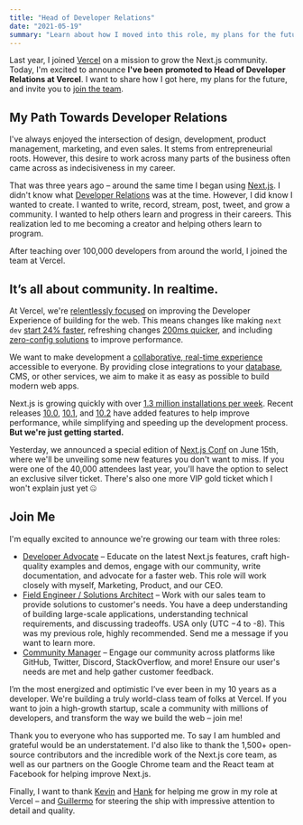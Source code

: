 ```yaml
---
title: "Head of Developer Relations"
date: "2021-05-19"
summary: "Learn about how I moved into this role, my plans for the future, and an opportunity to join the team."
---
```


Last year, I joined [Vercel](https://vercel.com) on a mission to grow the Next.js community. Today, I'm excited to announce **I've been** **promoted to Head of Developer Relations at Vercel**. I want to share how I got here, my plans for the future, and invite you to [join the team](https://vercel.com/careers).

## My Path Towards Developer Relations

I've always enjoyed the intersection of design, development, product management, marketing, and even sales. It stems from entrepreneurial roots. However, this desire to work across many parts of the business often came across as indecisiveness in my career.

That was three years ago – around the same time I began using [Next.js](https://nextjs.org/). I didn't know what [Developer Relations](https://emilyfreeman.io/blog/developer-relations-more-than-the-art-of-talking-good) was at the time. However, I did know I wanted to create. I wanted to write, record, stream, post, tweet, and grow a community. I wanted to help others learn and progress in their careers. This realization led to me becoming a creator and helping others learn to program.

After teaching over 100,000 developers from around the world, I joined the team at Vercel.

<MeatTweet id="1303849673141243905" />

## It’s all about community. In realtime.

At Vercel, we're [relentlessly focused](https://rauchg.com/2020/next-for-vercel#frontend-focus) on improving the Developer Experience of building for the web. This means changes like making `next dev` [start 24% faster](https://nextjs.org/blog/next-10-2), refreshing changes [200ms quicker](https://nextjs.org/blog/next-10-1), and including [zero-config solutions](https://nextjs.org/blog/next-10) to improve performance.

<MeatTweet id="1387420270646943746" />

We want to make development a [collaborative, real-time experience](https://twitter.com/shuding_/status/1378086219708473344) accessible to everyone. By providing close integrations to your [database](https://twitter.com/leeerob/status/1351576575888797696), CMS, or other services, we aim to make it as easy as possible to build modern web apps.

Next.js is growing quickly with over [1.3 million installations per week](https://www.npmjs.com/package/next). Recent releases [10.0](http://nextjs.org/10), [10.1](https://nextjs.org/10-1), and [10.2](https://nextjs.org/10-2) have added features to help improve performance, while simplifying and speeding up the development process. **But we're just getting started.**

Yesterday, we announced a special edition of [Next.js Conf](https://nextjs.org/conf) on June 15th, where we'll be unveiling some new features you don't want to miss. If you were one of the 40,000 attendees last year, you'll have the option to select an exclusive silver ticket. There's also one more VIP gold ticket which I won't explain just yet 🤐

<MeatTweet id="1394749422194528263" />

## Join Me

I'm equally excited to announce we're growing our team with three roles:

- [Developer Advocate](https://vercel.com/careers) – Educate on the latest Next.js features, craft high-quality examples and demos, engage with our community, write documentation, and advocate for a faster web. This role will work closely with myself, Marketing, Product, and our CEO.
- [Field Engineer / Solutions Architect](https://vercel.com/careers) – Work with our sales team to provide solutions to customer's needs. You have a deep understanding of building large-scale applications, understanding technical requirements, and discussing tradeoffs. USA only (UTC −4 to -8). This was my previous role, highly recommended. Send me a message if you want to learn more.
- [Community Manager](https://vercel.com/careers) – Engage our community across platforms like GitHub, Twitter, Discord, StackOverflow, and more! Ensure our user's needs are met and help gather customer feedback.

I’m the most energized and optimistic I’ve ever been in my 10 years as a developer. We're building a truly world-class team of folks at Vercel. If you want to join a high-growth startup, scale a community with millions of developers, and transform the way we build the web – join me!

Thank you to everyone who has supported me. To say I am humbled and grateful would be an understatement. I'd also like to thank the 1,500+ open-source contributors and the incredible work of the Next.js core team, as well as our partners on the Google Chrome team and the React team at Facebook for helping improve Next.js.

Finally, I want to thank [Kevin](https://twitter.com/kevinvangundy) and [Hank](https://twitter.com/thehanktaylor) for helping me grow in my role at Vercel – and [Guillermo](https://twitter.com/rauchg) for steering the ship with impressive attention to detail and quality.
